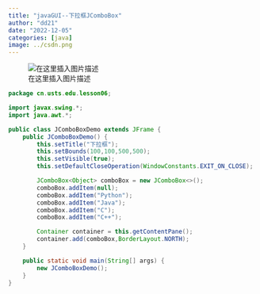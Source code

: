 ```yaml
---
title: "javaGUI--下拉框JComboBox"
author: "dd21"
date: "2022-12-05" 
categories: [java]
image: ../csdn.png
---
```



![在这里插入图片描述](https://img-blog.csdnimg.cn/99e1561a5e3f479798ecf817c707d20a.png?x-oss-process=image/watermark,type_ZHJvaWRzYW5zZmFsbGJhY2s,shadow_50,text_Q1NETiBA5aSn5q-beg==,size_19,color_FFFFFF,t_70,g_se,x_16)

```java
package cn.usts.edu.lesson06;

import javax.swing.*;
import java.awt.*;

public class JComboBoxDemo extends JFrame {
    public JComboBoxDemo() {
        this.setTitle("下拉框");
        this.setBounds(100,100,500,500);
        this.setVisible(true);
        this.setDefaultCloseOperation(WindowConstants.EXIT_ON_CLOSE);

        JComboBox<Object> comboBox = new JComboBox<>();
        comboBox.addItem(null);
        comboBox.addItem("Python");
        comboBox.addItem("Java");
        comboBox.addItem("C");
        comboBox.addItem("C++");

        Container container = this.getContentPane();
        container.add(comboBox,BorderLayout.NORTH);
    }

    public static void main(String[] args) {
        new JComboBoxDemo();
    }
}

```

